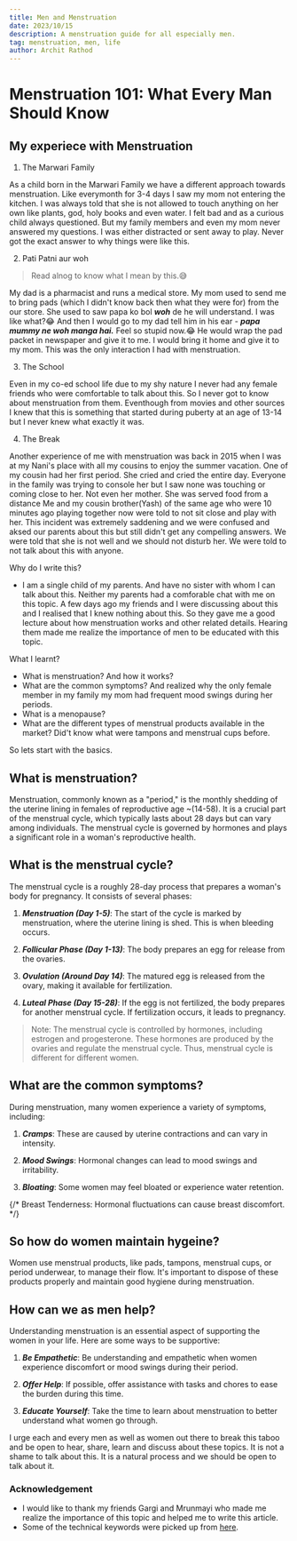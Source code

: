 ```yaml
---
title: Men and Menstruation
date: 2023/10/15
description: A menstruation guide for all especially men.
tag: menstruation, men, life
author: Archit Rathod
---
```


# Menstruation 101: What Every Man Should Know

## My experiece with Menstruation

1. The Marwari Family

As a child born in the Marwari Family we have a different approach towards menstruation. Like everymonth for 3-4 days I saw my mom not entering the kitchen. I was always told that she is not allowed to touch anything on her own like plants, god, holy books and even water. I felt bad and as a curious child always questioned. But my family members and even my mom never answered my questions. I was either distracted or sent away to play. Never got the exact answer to why things were like this.

2. Pati Patni aur woh

> Read alnog to know what I mean by this.😅

My dad is a pharmacist and runs a medical store. My mom used to send me to bring pads (which I didn't know back then what they were for) from the our store. She used to saw papa ko bol _**woh**_ de he will understand. I was like what?😂 And then I would go to my dad tell him in his ear - _**papa mummy ne woh manga hai.**_ Feel so stupid now.😂 He would wrap the pad packet in newspaper and give it to me. I would bring it home and give it to my mom. This was the only interaction I had with menstruation.

3.  The School

Even in my co-ed school life due to my shy nature I never had any female friends who were comfortable to talk about this. So I never got to know about menstruation from them. Eventhough from movies and other sources I knew that this is something that started during puberty at an age of 13-14 but I never knew what exactly it was.

4. The Break

Another experience of me with menstruation was back in 2015 when I was at my Nani's place with all my cousins to enjoy the summer vacation. One of my cousin had her first period. She cried and cried the entire day. Everyone in the family was trying to console her but I saw none was touching or coming close to her. Not even her mother. She was served food from a distance Me and my cousin brother(Yash) of the same age who were 10 minutes ago playing together now were told to not sit close and play with her. This incident was extremely saddening and we were confused and aksed our parents about this but still didn't get any compelling answers. We were told that she is not well and we should not disturb her. We were told to not talk about this with anyone.

Why do I write this?

-   I am a single child of my parents. And have no sister with whom I can talk about this. Neither my parents had a comforable chat with me on this topic. A few days ago my friends and I were discussing about this and I realised that I knew nothing about this. So they gave me a good lecture about how menstruation works and other related details. Hearing them made me realize the importance of men to be educated with this topic.

What I learnt?

-   What is menstruation? And how it works?
-   What are the common symptoms? And realized why the only female member in my family my mom had frequent mood swings during her periods.
-   What is a menopause?
-   What are the different types of menstrual products available in the market? Did't know what were tampons and menstrual cups before.

So lets start with the basics.

## What is menstruation?

Menstruation, commonly known as a "period," is the monthly shedding of the uterine lining in females of reproductive age ~(14-58). It is a crucial part of the menstrual cycle, which typically lasts about 28 days but can vary among individuals. The menstrual cycle is governed by hormones and plays a significant role in a woman's reproductive health.

## What is the menstrual cycle?

The menstrual cycle is a roughly 28-day process that prepares a woman's body for pregnancy. It consists of several phases:

1. _**Menstruation (Day 1-5)**_: The start of the cycle is marked by menstruation, where the uterine lining is shed. This is when bleeding occurs.

2. _**Follicular Phase (Day 1-13)**_: The body prepares an egg for release from the ovaries.

3. _**Ovulation (Around Day 14)**_: The matured egg is released from the ovary, making it available for fertilization.

4. _**Luteal Phase (Day 15-28)**_: If the egg is not fertilized, the body prepares for another menstrual cycle. If fertilization occurs, it leads to pregnancy.

> Note: The menstrual cycle is controlled by hormones, including estrogen and progesterone. These hormones are produced by the ovaries and regulate the menstrual cycle. Thus, menstrual cycle is different for different women.

## What are the common symptoms?

During menstruation, many women experience a variety of symptoms, including:

1. _**Cramps**_: These are caused by uterine contractions and can vary in intensity.

2. _**Mood Swings**_: Hormonal changes can lead to mood swings and irritability.

3. _**Bloating**_: Some women may feel bloated or experience water retention.

{/* Breast Tenderness: Hormonal fluctuations can cause breast discomfort. */}

## So how do women maintain hygeine?

Women use menstrual products, like pads, tampons, menstrual cups, or period underwear, to manage their flow. It's important to dispose of these products properly and maintain good hygiene during menstruation.

## How can we as men help?

Understanding menstruation is an essential aspect of supporting the women in your life. Here are some ways to be supportive:

1. _**Be Empathetic**_: Be understanding and empathetic when women experience discomfort or mood swings during their period.

2. _**Offer Help**_: If possible, offer assistance with tasks and chores to ease the burden during this time.

3. _**Educate Yourself**_: Take the time to learn about menstruation to better understand what women go through.

I urge each and every men as well as women out there to break this taboo and be open to hear, share, learn and discuss about these topics. It is not a shame to talk about this. It is a natural process and we should be open to talk about it.

### Acknowledgement

-   I would like to thank my friends Gargi and Mrunmayi who made me realize the importance of this topic and helped me to write this article.
-   Some of the technical keywords were picked up from [here](https://my.clevelandclinic.org/health/articles/10132-menstrual-cycle).
